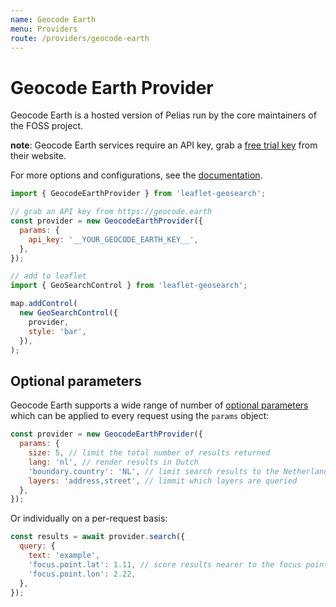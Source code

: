 ```yaml
---
name: Geocode Earth
menu: Providers
route: /providers/geocode-earth
---
```



# Geocode Earth Provider

Geocode Earth is a hosted version of Pelias run by the core maintainers of the FOSS project.

**note**: Geocode Earth services require an API key, grab a [free trial key][1] from their website.

For more options and configurations, see the [documentation][2].

<Playground>
  <Map provider="GeocodeEarth" />
</Playground>

```js
import { GeocodeEarthProvider } from 'leaflet-geosearch';

// grab an API key from https://geocode.earth
const provider = new GeocodeEarthProvider({
  params: {
    api_key: '__YOUR_GEOCODE_EARTH_KEY__',
  },
});

// add to leaflet
import { GeoSearchControl } from 'leaflet-geosearch';

map.addControl(
  new GeoSearchControl({
    provider,
    style: 'bar',
  }),
);
```


## Optional parameters

Geocode Earth supports a wide range of number of [optional parameters][2] which can be applied to every request using the `params` object:

```js
const provider = new GeocodeEarthProvider({
  params: {
    size: 5, // limit the total number of results returned
    lang: 'nl', // render results in Dutch
    'boundary.country': 'NL', // limit search results to the Netherlands
    layers: 'address,street', // limmit which layers are queried
  },
});
```

Or individually on a per-request basis:

```js
const results = await provider.search({
  query: {
    text: 'example',
    'focus.point.lat': 1.11, // score results nearer to the focus point higher
    'focus.point.lon': 2.22,
  },
});
```

[1]: https://geocode.earth/
[2]: https://geocode.earth/docs/
